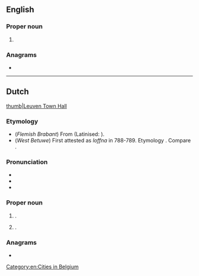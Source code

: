 ==English==
{{wikipedia}}

===Proper noun===
{{en-proper noun}}

# {{alternative form of|en|Louvain}}

===Anagrams===
* {{anagrams|en|a=eelnuv|venule}}

[[Category:en:Cities in Belgium]]

----

==Dutch==
{{wikipedia|lang=nl}}
[[file:Leuven.jpg|thumb|Leuven Town Hall]]

===Etymology===
* (''Flemish Brabant'') From {{inh|nl|dum|Loven}} (Latinised: {{m|la|Lovanium}}).
* (''West Betuwe'') First attested as ''loffna'' in 788-789. Etymology {{unk|nl|title=unknown}}. Compare {{m|nl|Loven}}.

===Pronunciation===
* {{IPA|nl|/ˈløː.və(n)/}}
* {{hyphenation|nl|Leu|ven}}
* {{rhymes|nl|øːvən|s=2}}

===Proper noun===
{{nl-proper noun|n}}

# {{place|nl|capital city|p/Flemish Brabant|c/Belgium|t1=Louvain}}.
# {{place|nl|hamlet|m/West Betuwe|p/Gelderland|c/Netherlands}}.

===Anagrams===
* {{l|nl|veulen}}
